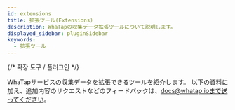 ```yaml
---
id: extensions
title: 拡張ツール(Extensions)
description: WhaTapの収集データ拡張ツールについて説明します。
displayed_sidebar: pluginSidebar
keywords:
  - 拡張ツール
---
```


{/* 
확장 도구 / 플러그인 
*/}

WhaTapサービスの収集データを拡張できるツールを紹介します。 以下の資料に加え、追加内容のリクエストなどのフィードバックは、docs@whatap.ioまで送ってください。


<DocCardList/>

